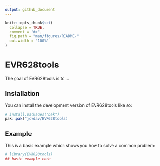 ```yaml
---
output: github_document
---
```


<!-- README.md is generated from README.Rmd. Please edit that file -->

```r
knitr::opts_chunk$set(
  collapse = TRUE,
  comment = "#>",
  fig.path = "man/figures/README-",
  out.width = "100%"
)
```

# EVR628tools

<!-- badges: start -->
<!-- badges: end -->

The goal of EVR628tools is to ...

## Installation

You can install the development version of EVR628tools like so:

``` r
# install.packages("pak")
pak::pak("jcvdav/EVR628tools)
```

## Example

This is a basic example which shows you how to solve a common problem:

```r
# library(EVR628tools)
## basic example code
```
